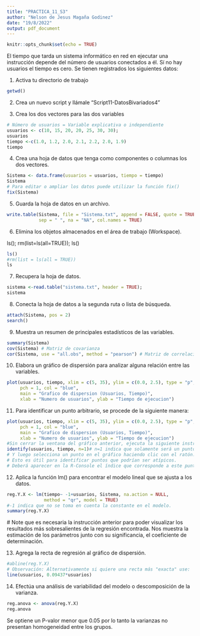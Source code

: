 ```yaml
---
title: "PRACTICA_11_S3"
author: "Nelson de Jesus Magaña Godinez"
date: "19/8/2022"
output: pdf_document
---
```


```r
knitr::opts_chunk$set(echo = TRUE)
```

\textbf{Ejemplo:}

El tiempo que tarda un sistema informático en red en ejecutar una instrucción depende del número de usuarios conectados a él. Sí no hay usuarios el tiempo es cero. Se tienen registrados los siguientes
datos:
\begin{center}
\begin{tabular}{| c | c |}
\hline
No. usuarios & tiempo de ejecucion \\ \hline
10 & 1.0 \\
15 & 1.2 \\
20 & 2.0 \\
20 & 2.1 \\
25 & 2.2 \\
30 & 2.0 \\
30 & 1.9 \\ \hline
\end{tabular}
\end{center}
\vspace{0.3cm}
\textbf{REALICE UN ANÁLISIS ESTADÍSTICO.}
\vspace{0.3cm}

1) Activa tu directorio de trabajo
```r
getwd()
```
\vspace{0.3cm}

2) Crea un nuevo script y llámale "Script11-DatosBivariados4"
\vspace{0.3cm}

3) Crea los dos vectores para las dos variables
```r
# Número de usuarios = Variable explicativa o independiente
usuarios <- c(10, 15, 20, 20, 25, 30, 30);
usuarios
tiempo <-c(1.0, 1.2, 2.0, 2.1, 2.2, 2.0, 1.9) 
tiempo
```
\vspace{0.3cm}

4) Crea una hoja de datos que tenga como componentes o columnas los dos vectores.
```r
Sistema <- data.frame(usuarios = usuarios, tiempo = tiempo)
Sistema
# Para editar o ampliar los datos puede utilizar la función fix()
fix(Sistema)
```
\vspace{0.3cm}

5) Guarda la hoja de datos en un archivo.
```r
write.table(Sistema, file = "Sistema.txt", append = FALSE, quote = TRUE,
            sep = " ", na = "NA", col.names = TRUE)
```
\vspace{0.3cm}

6) Elimina los objetos almacenados en el área de trabajo (Workspace).

ls(); rm(list=ls(all=TRUE)); ls()
```r
ls()
#rm(list = ls(all = TRUE))
ls
```
\vspace{0.3cm}

7) Recupera la hoja de datos.
```r
sistema <-read.table("sistema.txt", header = TRUE);
sistema
```
\vspace{0.3cm}

8) Conecta la hoja de datos a la segunda ruta o lista de búsqueda.
```r
attach(Sistema, pos = 2)
search()
```
\vspace{0.3cm}

9) Muestra un resumen de principales estadísticos de las variables.
```r
summary(Sistema)
cov(Sistema) # Matriz de covarianza
cor(Sistema, use = "all.obs", method = "pearson") # Matriz de correlaciones
```
\vspace{0.3cm}

10) Elabora un gráfico de dispersión para analizar alguna relación entre las variables.
```r
plot(usuarios, tiempo, xlim = c(5, 35), ylim = c(0.0, 2.5), type = "p",
     pch = 1, col = "blue", 
     main = "Grafico de dispersion (Usuarios, Tiempo)", 
     xlab = "Numero de usuarios", ylab = "Tiempo de ejecucion")
```
\vspace{0.3cm}

11) Para identificar un punto arbitrario, se procede de la siguiente manera:
```r
plot(usuarios, tiempo, xlim = c(5, 35), ylim = c(0.0, 2.5), type = "p",
     pch = 1, col = "blue", 
     main = "Grafico de dispersion (Usuarios, Tiempo)", 
     xlab = "Numero de usuarios", ylab = "Tiempo de ejecucion")
#Sin cerrar la ventana del gráfico anterior, ejecuta la siguiente instrucción
identify(usuarios, tiempo, n=1)# n=1 indica que solamente será un punto seleccionado
# Y luego selecciona un punto en el gráfico haciendo clic con el ratón.
# Esto es útil para identificar puntos que podrían ser atípicos.
# Deberá aparecer en la R-Console el índice que corresponde a este punto.
```
\vspace{0.3cm}

12) Aplica la función lm() para encontrar el modelo lineal que se ajusta a los datos.
```r
reg.Y.X <- lm(tiempo~ -1+usuarios, Sistema, na.action = NULL,
              method = "qr", model = TRUE)
#-1 indica que no se toma en cuenta la constante en el modelo.
summary(reg.Y.X)
```

\# Note que es necesaria la instrucción anterior para poder visualizar los resultados más sobresalientes de la regresión encontrada. Nos muestra la estimación de los parámetros junto con su significancia, el coeficiente de determinación.
\vspace{0.3cm}

13) Agrega la recta de regresión al gráfico de dispersión.
```r
#abline(reg.Y.X)
# Observación: Alternativamente si quiere una recta más "exacta" use:
line(usuarios, 0.09437*usuarios)
```
\vspace{0.3cm}

14) Efectúa una análisis de variabilidad del modelo o descomposición de la varianza.
```r
reg.anova <- anova(reg.Y.X)
reg.anova
```
Se optiene un P-valor menor que 0.05 por lo tanto la varianzas no presentan homogeneidad entre los grupos. 
